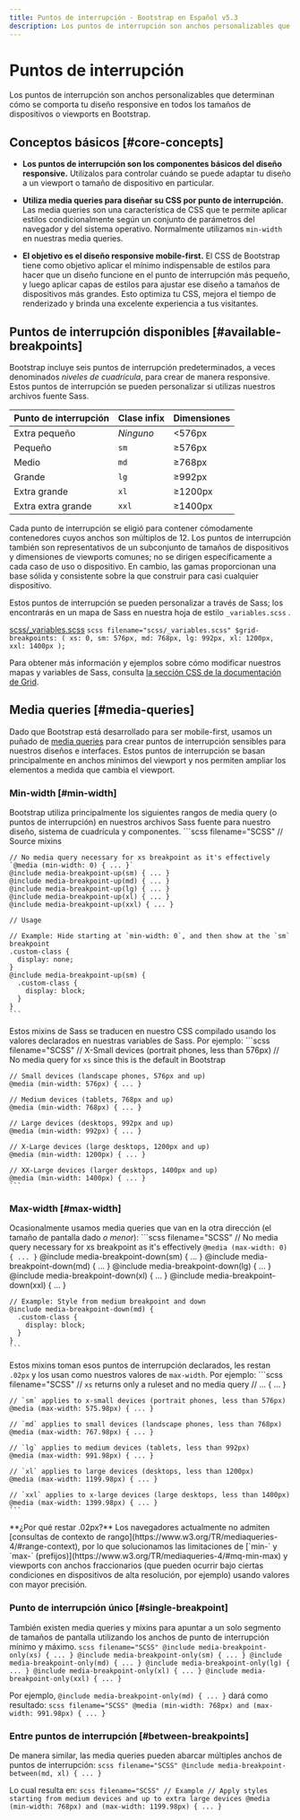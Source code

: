 ```yaml
---
title: Puntos de interrupción · Bootstrap en Español v5.3
description: Los puntos de interrupción son anchos personalizables que determinan cómo se comporta tu diseño responsive en todos los tamaños de dispositivos o viewports en Bootstrap.
---
```


# Puntos de interrupción

Los puntos de interrupción son anchos personalizables que determinan cómo se comporta tu diseño responsive en todos los tamaños de dispositivos o viewports en Bootstrap.

<MainBanner />

Conceptos básicos [#core-concepts]
-----------------------------------

* **Los puntos de interrupción son los componentes básicos del diseño responsive.** Utilízalos para controlar cuándo se puede adaptar tu diseño a un viewport o tamaño de dispositivo en particular.
    
* **Utiliza media queries para diseñar su CSS por punto de interrupción.** Las media queries son una característica de CSS que te permite aplicar estilos condicionalmente según un conjunto de parámetros del navegador y del sistema operativo. Normalmente utilizamos `min-width` en nuestras media queries.
    
* **El objetivo es el diseño responsive mobile-first.** El CSS de Bootstrap tiene como objetivo aplicar el mínimo indispensable de estilos para hacer que un diseño funcione en el punto de interrupción más pequeño, y luego aplicar capas de estilos para ajustar ese diseño a tamaños de dispositivos más grandes. Esto optimiza tu CSS, mejora el tiempo de renderizado y brinda una excelente experiencia a tus visitantes.
    

Puntos de interrupción disponibles [#available-breakpoints]
------------------------------------------------------------

Bootstrap incluye seis puntos de interrupción predeterminados, a veces denominados _niveles de cuadrícula_, para crear de manera responsive. Estos puntos de interrupción se pueden personalizar si utilizas nuestros archivos fuente Sass.

| Punto de interrupción | Clase infix | Dimensiones |
| --- | --- | --- |
| Extra pequeño | _Ninguno_ | \<576px |
| Pequeño | `sm` | ≥576px |
| Medio | `md` | ≥768px |
| Grande | `lg` | ≥992px |
| Extra grande | `xl` | ≥1200px |
| Extra extra grande | `xxl` | ≥1400px |

Cada punto de interrupción se eligió para contener cómodamente contenedores cuyos anchos son múltiplos de 12. Los puntos de interrupción también son representativos de un subconjunto de tamaños de dispositivos y dimensiones de viewports comunes; no se dirigen específicamente a cada caso de uso o dispositivo. En cambio, las gamas proporcionan una base sólida y consistente sobre la que construir para casi cualquier dispositivo.

Estos puntos de interrupción se pueden personalizar a través de Sass; los encontrarás en un mapa de Sass en nuestra hoja de estilo `_variables.scss` .

[scss/_variables.scss](https://github.com/twbs/bootstrap/blob/v5.3.2/scss/_variables.scss)
    ```scss filename="scss/_variables.scss"
    $grid-breakpoints: (
      xs: 0,
      sm: 576px,
      md: 768px,
      lg: 992px,
      xl: 1200px,
      xxl: 1400px
    );
    ```

Para obtener más información y ejemplos sobre cómo modificar nuestros mapas y variables de Sass, consulta [la sección CSS de la documentación de Grid](/bootstrap/5.3/layout/grid/#css).

Media queries [#media-queries]
-------------------------------

Dado que Bootstrap está desarrollado para ser mobile-first, usamos un puñado de [media queries](https://developer.mozilla.org/en-US/docs/Web/CSS/Media_Queries/Using_media_queries) para crear puntos de interrupción sensibles para nuestros diseños e interfaces. Estos puntos de interrupción se basan principalmente en anchos mínimos del viewport y nos permiten ampliar los elementos a medida que cambia el viewport.

### Min-width [#min-width]

Bootstrap utiliza principalmente los siguientes rangos de media query (o puntos de interrupción) en nuestros archivos Sass fuente para nuestro diseño, sistema de cuadrícula y componentes.
    ```scss filename="SCSS"
    // Source mixins
    
    // No media query necessary for xs breakpoint as it's effectively `@media (min-width: 0) { ... }`
    @include media-breakpoint-up(sm) { ... }
    @include media-breakpoint-up(md) { ... }
    @include media-breakpoint-up(lg) { ... }
    @include media-breakpoint-up(xl) { ... }
    @include media-breakpoint-up(xxl) { ... }
    
    // Usage
    
    // Example: Hide starting at `min-width: 0`, and then show at the `sm` breakpoint
    .custom-class {
      display: none;
    }
    @include media-breakpoint-up(sm) {
      .custom-class {
        display: block;
      }
    }
    ```

<ContentSuggestion />

Estos mixins de Sass se traducen en nuestro CSS compilado usando los valores declarados en nuestras variables de Sass. Por ejemplo:
    ```scss filename="SCSS"
    // X-Small devices (portrait phones, less than 576px)
    // No media query for `xs` since this is the default in Bootstrap
    
    // Small devices (landscape phones, 576px and up)
    @media (min-width: 576px) { ... }
    
    // Medium devices (tablets, 768px and up)
    @media (min-width: 768px) { ... }
    
    // Large devices (desktops, 992px and up)
    @media (min-width: 992px) { ... }
    
    // X-Large devices (large desktops, 1200px and up)
    @media (min-width: 1200px) { ... }
    
    // XX-Large devices (larger desktops, 1400px and up)
    @media (min-width: 1400px) { ... }
    ```

### Max-width [#max-width]

Ocasionalmente usamos media queries que van en la otra dirección (el tamaño de pantalla dado _o menor_):
    ```scss filename="SCSS"
    // No media query necessary for xs breakpoint as it's effectively `@media (max-width: 0) { ... }`
    @include media-breakpoint-down(sm) { ... }
    @include media-breakpoint-down(md) { ... }
    @include media-breakpoint-down(lg) { ... }
    @include media-breakpoint-down(xl) { ... }
    @include media-breakpoint-down(xxl) { ... }
    
    // Example: Style from medium breakpoint and down
    @include media-breakpoint-down(md) {
      .custom-class {
        display: block;
      }
    }
    ```

Estos mixins toman esos puntos de interrupción declarados, les restan `.02px` y los usan como nuestros valores de `max-width`. Por ejemplo:
    ```scss filename="SCSS"
    // `xs` returns only a ruleset and no media query
    // ... { ... }
    
    // `sm` applies to x-small devices (portrait phones, less than 576px)
    @media (max-width: 575.98px) { ... }
    
    // `md` applies to small devices (landscape phones, less than 768px)
    @media (max-width: 767.98px) { ... }
    
    // `lg` applies to medium devices (tablets, less than 992px)
    @media (max-width: 991.98px) { ... }
    
    // `xl` applies to large devices (desktops, less than 1200px)
    @media (max-width: 1199.98px) { ... }
    
    // `xxl` applies to x-large devices (large desktops, less than 1400px)
    @media (max-width: 1399.98px) { ... }
    ```

<Callout type="warning" emoji="">
**¿Por qué restar .02px?** Los navegadores actualmente no admiten [consultas de contexto de rango](https://www.w3.org/TR/mediaqueries-4/#range-context), por lo que solucionamos las limitaciones de [`min-` y `max-` (prefijos)](https://www.w3.org/TR/mediaqueries-4/#mq-min-max) y viewports con anchos fraccionarios (que pueden ocurrir bajo ciertas condiciones en dispositivos de alta resolución, por ejemplo) usando valores con mayor precisión.
</Callout>

### Punto de interrupción único [#single-breakpoint]

También existen media queries y mixins para apuntar a un solo segmento de tamaños de pantalla utilizando los anchos de punto de interrupción mínimo y máximo.
    ```scss filename="SCSS"
    @include media-breakpoint-only(xs) { ... }
    @include media-breakpoint-only(sm) { ... }
    @include media-breakpoint-only(md) { ... }
    @include media-breakpoint-only(lg) { ... }
    @include media-breakpoint-only(xl) { ... }
    @include media-breakpoint-only(xxl) { ... }
    ```

Por ejemplo, `@include media-breakpoint-only(md) { ... }` dará como resultado:
    ```scss filename="SCSS"
    @media (min-width: 768px) and (max-width: 991.98px) { ... }
    ```

### Entre puntos de interrupción [#between-breakpoints]

De manera similar, las media queries pueden abarcar múltiples anchos de puntos de interrupción:
    ```scss filename="SCSS"
    @include media-breakpoint-between(md, xl) { ... }
    ```

Lo cual resulta en:
    ```scss filename="SCSS"
    // Example
    // Apply styles starting from medium devices and up to extra large devices
    @media (min-width: 768px) and (max-width: 1199.98px) { ... }
    ```

<ContentSuggestion />
